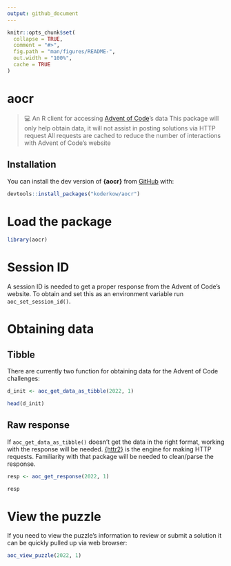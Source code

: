 ```yaml
---
output: github_document
---
```


<!-- README.md is generated from README.Rmd. Please edit that file -->

```r
knitr::opts_chunk$set(
  collapse = TRUE,
  comment = "#>",
  fig.path = "man/figures/README-",
  out.width = "100%",
  cache = TRUE
)
```

# aocr 

<!-- <img src="man/figures/logo.png" width="160px" align="right" /> -->

> 💻 An R client for accessing [Advent of Code](https://adventofcode.com/)'s data
> This package will only help obtain data, it will not assist in posting solutions via HTTP request
> All requests are cached to reduce the number of interactions with Advent of Code's website

<!-- badges: start -->
<!-- badges: end -->

## Installation

You can install the dev version of **{aocr}** from [GitHub](https://github.com/koderkow/aocr) with:

```r
devtools::install_packages("koderkow/aocr")
```

# Load the package

```r
library(aocr)
```

# Session ID

A session ID is needed to get a proper response from the Advent of Code's website. To obtain and set this as an environment variable run `aoc_set_session_id()`.

# Obtaining data

## Tibble

There are currently two function for obtaining data for the Advent of Code challenges:

```r
d_init <- aoc_get_data_as_tibble(2022, 1)

head(d_init)
```

## Raw response

If `aoc_get_data_as_tibble()` doesn't get the data in the right format, working with the response will be needed. [{httr2}](https://httr2.r-lib.org/) is the engine for making HTTP requests. Familiarity with that package will be needed to clean/parse the response.

```r
resp <- aoc_get_response(2022, 1)

resp
```

# View the puzzle

If you need to view the puzzle's information to review or submit a solution it can be quickly pulled up via web browser:

```r
aoc_view_puzzle(2022, 1)
```


